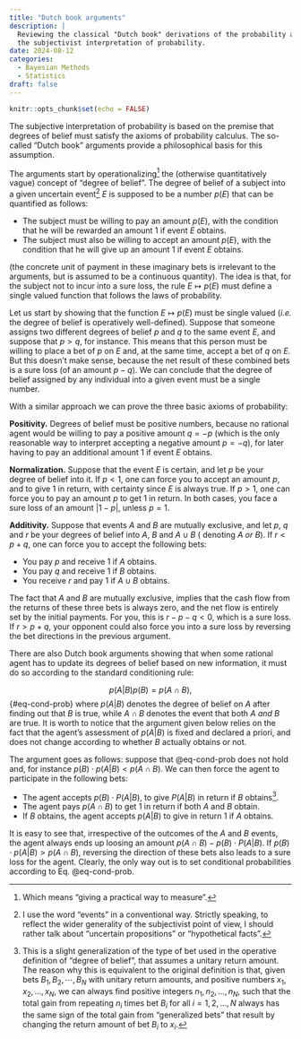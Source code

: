 ```yaml
---
title: "Dutch book arguments"
description: |
  Reviewing the classical "Dutch book" derivations of the probability axioms in 
  the subjectivist interpretation of probability.
date: 2024-08-12
categories: 
  - Bayesian Methods
  - Statistics
draft: false
---
```


```r
knitr::opts_chunk$set(echo = FALSE)
```

The subjective interpretation of probability is based on the premise that degrees of belief must satisfy the axioms of probability calculus. The so-called "Dutch book" arguments provide a philosophical basis for this assumption.

The arguments start by operationalizing[^1] the (otherwise quantitatively vague) concept of "degree of belief". The degree of belief of a subject into a given uncertain event[^2] $E$ is supposed to be a number $p(E)$ that can be quantified as follows:

[^1]: Which means "giving a practical way to measure".

[^2]: I use the word "events" in a conventional way. Strictly speaking, to reflect the wider generality of the subjectivist point of view, I should rather talk about "uncertain propositions" or "hypothetical facts".

-   The subject must be willing to pay an amount $p(E)$, with the condition that he will be rewarded an amount $1$ if event $E$ obtains.
-   The subject must also be willing to accept an amount $p(E)$, with the condition that he will give up an amount $1$ if event $E$ obtains.

(the concrete unit of payment in these imaginary bets is irrelevant to the arguments, but is assumed to be a continuous quantity). The idea is that, for the subject not to incur into a sure loss, the rule $E\mapsto p(E)$ must define a single valued function that follows the laws of probability.

Let us start by showing that the function $E\mapsto p(E)$ must be single valued (*i.e.* the degree of belief is operatively well-defined). Suppose that someone assigns two different degrees of belief $p$ and $q$ to the same event $E$, and suppose that $p>q$, for instance. This means that this person must be willing to place a bet of $p$ on $E$ and, at the same time, accept a bet of $q$ on $E$. But this doesn't make sense, because the net result of these combined bets is a sure loss (of an amount $p-q$). We can conclude that the degree of belief assigned by any individual into a given event must be a single number.

With a similar approach we can prove the three basic axioms of probability:

**Positivity.** Degrees of belief must be positive numbers, because no rational agent would be willing to pay a positive amount $q = -p$ (which is the only reasonable way to interpret accepting a negative amount $p = -q$), for later having to pay an additional amount $1$ if event $E$ obtains.

**Normalization.** Suppose that the event $E$ is certain, and let $p$ be your degree of belief into it. If $p < 1$, one can force you to accept an amount $p$, and to give $1$ in return, with certainty since $E$ is always true. If $p > 1$, one can force you to pay an amount $p$ to get $1$ in return. In both cases, you face a sure loss of an amount $\vert 1 - p\vert$, unless $p = 1$.

**Additivity.** Suppose that events $A$ and $B$ are mutually exclusive, and let $p$, $q$ and $r$ be your degrees of belief into $A$, $B$ and $A\cup B$ ( denoting $A$ *or* $B$). If $r < p + q$, one can force you to accept the following bets:

-   You pay $p$ and receive $1$ if $A$ obtains.
-   You pay $q$ and receive $1$ if $B$ obtains.
-   You receive $r$ and pay $1$ if $A\cup B$ obtains.

The fact that $A$ and $B$ are mutually exclusive, implies that the cash flow from the returns of these three bets is always zero, and the net flow is entirely set by the initial payments. For you, this is $r - p - q < 0$, which is a sure loss. If $r > p + q$, your opponent could also force you into a sure loss by reversing the bet directions in the previous argument.

There are also Dutch book arguments showing that when some rational agent has to update its degrees of belief based on new information, it must do so according to the standard conditioning rule:

$$
p(A\vert B)p(B)=p(A\cap B), 
$$ {#eq-cond-prob} where $p(A\vert B)$ denotes the degree of belief on $A$ after finding out that $B$ is true, while $A\cap B$ denotes the event that both $A$ *and* $B$ are true. It is worth to notice that the argument given below relies on the fact that the agent's assessment of $p(A\vert B)$ is fixed and declared a priori, and does not change according to whether $B$ actually obtains or not.

The argument goes as follows: suppose that @eq-cond-prob does not hold and, for instance $p(B)\cdot p(A\vert B) < p(A\cap B)$. We can then force the agent to participate in the following bets:

-   The agent accepts $p(B)\cdot P(A\vert B)$, to give $P(A\vert B)$ in return if $B$ obtains[^3].
-   The agent pays $p(A\cap B)$ to get $1$ in return if both $A$ and $B$ obtain.
-   If $B$ obtains, the agent accepts $p(A\vert B)$ to give in return $1$ if $A$ obtains.

[^3]: This is a slight generalization of the type of bet used in the operative definition of "degree of belief", that assumes a unitary return amount. The reason why this is equivalent to the original definition is that, given bets $B_1,\,B_2,\,\cdots,\,B_N$ with unitary return amounts, and positive numbers $x_1, \,x_2,\,\dots,\,x_N$, we can always find positive integers $n_1,\,n_2,\dots,\,n_N$, such that the total gain from repeating $n_i$ times bet $B_i$ for all $i=1,2,\dots,N$ always has the same sign of the total gain from "generalized bets" that result by changing the return amount of bet $B_i$ to $x_i$.

It is easy to see that, irrespective of the outcomes of the $A$ and $B$ events, the agent always ends up loosing an amount $p(A\cap B) - p(B) \cdot P(A\vert B)$. If $p(B)\cdot p(A\vert B) > p(A\cap B)$, reversing the direction of these bets also leads to a sure loss for the agent. Clearly, the only way out is to set conditional probabilities according to Eq. @eq-cond-prob.
